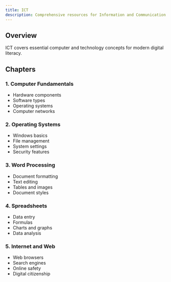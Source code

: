 ```yaml
---
title: ICT
description: Comprehensive resources for Information and Communication Technology
---
```


## Overview

ICT covers essential computer and technology concepts for modern digital literacy.

## Chapters

### 1. Computer Fundamentals
- Hardware components
- Software types
- Operating systems
- Computer networks

### 2. Operating Systems
- Windows basics
- File management
- System settings
- Security features

### 3. Word Processing
- Document formatting
- Text editing
- Tables and images
- Document styles

### 4. Spreadsheets
- Data entry
- Formulas
- Charts and graphs
- Data analysis

### 5. Internet and Web
- Web browsers
- Search engines
- Online safety
- Digital citizenship